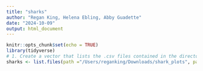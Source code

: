 ```yaml
---
title: "sharks"
author: "Regan King, Helena Ebling, Abby Guadette"
date: "2024-10-09"
output: html_document
---
```


```r
knitr::opts_chunk$set(echo = TRUE)
library(tidyverse)
# 1. Create a vector that lists the .csv files contained in the directory
sharks <- list.files(path ="/Users/reganking/Downloads/shark_plots", pattern = "*.csv", full.names = TRUE)
```


